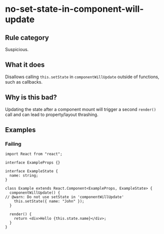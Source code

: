 # no-set-state-in-component-will-update

## Rule category

Suspicious.

## What it does

Disallows calling `this.setState` in `componentWillUpdate` outside of functions, such as callbacks.

## Why is this bad?

Updating the state after a component mount will trigger a second `render()` call and can lead to property/layout thrashing.

## Examples

### Failing

```tsx twoslash
import React from "react";

interface ExampleProps {}

interface ExampleState {
  name: string;
}

class Example extends React.Component<ExampleProps, ExampleState> {
  componentWillUpdate() {
// @warn: Do not use setState in 'componentWillUpdate'
    this.setState({ name: "John" });
  }

  render() {
    return <div>Hello {this.state.name}</div>;
  }
}
```
